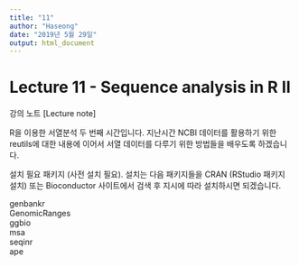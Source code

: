```yaml
---
title: "11"
author: "Haseong"
date: "2019년 5월 29일"
output: html_document
---
```


# Lecture 11 - Sequence analysis in R II

강의 노트 
[Lecture note]

R을 이용한 서열분석 두 번째 시간입니다. 지난시간 NCBI 데이터를 활용하기 위한 reutils에 대한 내용에 이어서 서열 데이터를 다루기 위한 방법들을 배우도록 하겠습니다. 

설치 필요 패키지 (사전 설치 필요). 설치는 다음 패키지들을 CRAN (RStudio 패키지 설치) 또는 Bioconductor 사이트에서 검색 후 지시에 따라 설치하시면 되겠습니다.  
  
genbankr  
GenomicRanges  
ggbio  
msa  
seqinr  
ape  

  